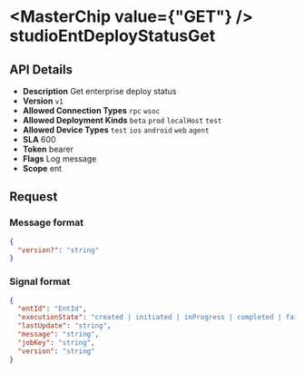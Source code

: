 
# <MasterChip value={"GET"} /> studioEntDeployStatusGet

## API Details

- **Description** Get enterprise deploy status
- **Version** `v1`
- **Allowed Connection Types** `rpc` `wsoc` 
- **Allowed Deployment Kinds** `beta` `prod` `localHost` `test` 
- **Allowed Device Types** `test` `ios` `android` `web` `agent` 
- **SLA** 600
- **Token** bearer
- **Flags** Log message
- **Scope** ent


## Request

### Message format

```json
{
  "version?": "string"
}
```

### Signal format

```json
{
  "entId": "EntId",
  "executionState": "created | initiated | inProgress | completed | failed",
  "lastUpdate": "string",
  "message": "string",
  "jobKey": "string",
  "version": "string"
}
```


